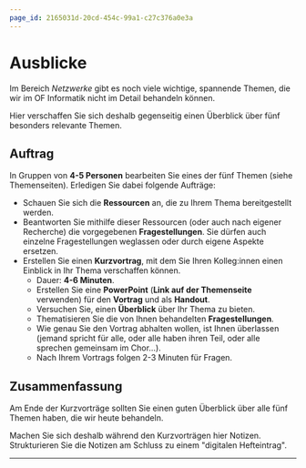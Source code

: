 ```yaml
---
page_id: 2165031d-20cd-454c-99a1-c27c376a0e3a
---
```



# Ausblicke
Im Bereich _Netzwerke_ gibt es noch viele wichtige, spannende Themen, die wir im OF Informatik nicht im Detail behandeln können.

Hier verschaffen Sie sich deshalb gegenseitig einen Überblick über fünf besonders relevante Themen.

## Auftrag
In Gruppen von **4-5 Personen** bearbeiten Sie eines der fünf Themen (siehe Themenseiten). Erledigen Sie dabei folgende Aufträge:
- Schauen Sie sich die **Ressourcen** an, die zu Ihrem Thema bereitgestellt werden.
- Beantworten Sie mithilfe dieser Ressourcen (oder auch nach eigener Recherche) die vorgegebenen **Fragestellungen**. Sie dürfen auch einzelne Fragestellungen weglassen oder durch eigene Aspekte ersetzen.
- Erstellen Sie einen **Kurzvortrag**, mit dem Sie Ihren Kolleg:innen einen Einblick in Ihr Thema verschaffen können.
  - Dauer: **4-6 Minuten**.
  - Erstellen Sie eine **PowerPoint** (**Link auf der Themenseite** verwenden) für den **Vortrag** und als **Handout**.
  - Versuchen Sie, einen **Überblick** über Ihr Thema zu bieten.
  - Thematisieren Sie die von Ihnen behandelten **Fragestellungen**.
  - Wie genau Sie den Vortrag abhalten wollen, ist Ihnen überlassen (jemand spricht für alle, oder alle haben ihren Teil, oder alle sprechen gemeinsam im Chor…).
  - Nach Ihrem Vortrags folgen 2-3 Minuten für Fragen.

## Zusammenfassung
Am Ende der Kurzvorträge sollten Sie einen guten Überblick über alle fünf Themen haben, die wir heute behandeln.

Machen Sie sich deshalb während den Kurzvorträgen hier Notizen. Strukturieren Sie die Notizen am Schluss zu einem "digitalen Hefteintrag".

<QuillV2 id='52f8be0c-05be-405b-9e07-a3454c97a342' />

---
